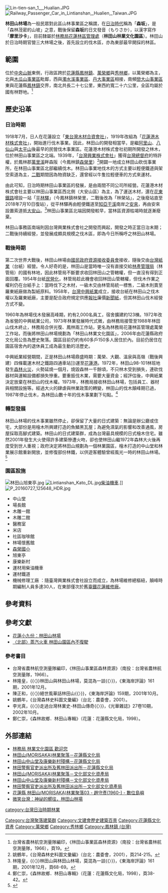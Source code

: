 [[File:Lin-tien-san_1_,_Hualian.JPG|thumb]]
[[File:Railway_Passenger_Car_in_Lintianshan,_Hualien,_Taiwan.JPG|thumb]]
{{tw monument
|name=林田山(MORISAKA)林業聚落
|formername=
|image=Lin-tien-san 2 , Hualian.JPG
|imagename=
|othername=
|formalname=
|level=聚落建築群
|class=聚落建築群
|time=
|destroyed=
|date=
|material= 
|location=花蓮縣鳳林鎮林森路2鄰、3鄰、4鄰、5鄰、6鄰、7鄰、8鄰、9鄰、林森路99巷及林安路等
|when=
|quantity=
|reg_url=https://nchdb.boch.gov.tw/assets/advanceSearch/groupsOfBuildings/20061228000002
|website=
}}

'''林田山林場'''為一般民眾對此區山林事業區之稱謂，在[[台灣日治時期|日治時代]]稱為「'''森坂'''」，是「森林茂密的山坡」之意，戰後保留'''森坂'''的日文發音（もりさか），以漢字寫作「'''摩里沙卡'''」，目前隸屬於[[林務局|林務局]][[花蓮林區管理處|花蓮林區管理處]]（'''林田山林業文化園區'''）。林田山於日治時期官營三大林場之後，首先設立的伐木區，亦為東部最早開採的林區。

== 範圍 ==
位於[[中央山脈|中央山脈]]東側，行政區跨於[[花蓮縣|花蓮縣]][[鳳林鎮_(臺灣)|鳳林鎮]]、[[萬榮鄉|萬榮鄉]]與[[秀林鄉|秀林鄉]]，以萬榮鄉為主，北與[[木瓜山事業區|木瓜山事業區]]毗鄰，西與[[濁水溪事業區|濁水溪事業區]]、[[丹大事業區|丹大事業區]]相接，南頻[[巒大山事業區|巒大山事業區]]東與花蓮縣[[鳳林鎮_(臺灣)|鳳林鎮]]交界，南北共長二十七公里，東西約寬二十六公里，全區均屬於國有林野地。<ref>台灣省農林航空測量隊編印，《林田山事業區森林資源》（南投：台灣省農林航空測量隊，1966），頁19。</ref>

== 歷史沿革 ==
=== 日治時期 ===
1918年7月，日人在花蓮設立「[[東台灣木材合資會社|東台灣木材合資會社]]」，1919年改組為「[[花蓮港木材株式會社|花蓮港木材株式會社]]」，開始進行伐木事業。因此，林田山的開發相當早，是繼[[阿里山林場|阿里山]]、[[八仙山_(台中市)|八仙山]]與[[太平山_(台灣)|太平山]]後最早的民營伐木事業區。花蓮港木材株式會社初期所開發之林木，位於林田山事業區之北端。1939年，「[[台灣興業株式會社|台灣興業株式會社]]」獲得[[台灣總督府|台灣總督府]]的特許權，於鳳林郡[[萬里溪|萬里溪]]畔森阪（今鳳林鎮[[森榮里|森榮里]]）<ref>姚鶴年，《台灣森林史料圖文彙編》（台北：農委會，2001），頁214-215。</ref>開闢一地成立林田山砍伐事業所，在林田山事業區北部繼續伐木。林田山事業地伐木的方式主要以輕便鐵道與架空索道為主，[[二戰|二戰]]期間因為物資缺乏，還曾經以牛隻拉輕便車的方式來運材。

由此可知，日治時期林田山事業區的發展，是由兩間不同公司所經營。花蓮港木材株式會社主要以林田山事業區西北側（大安山區）為主，為了運送木材，還在[[花東鐵路|花東鐵路]]增設一站「[[林榮車站|平林驛]]」（今鳳林鎮林榮里，二戰後改為「林榮站」，之後廢站直至2018年7月10日復站），從平林驛再由輕便鐵道至[[知亞干溪|知亞干溪]]南岸之[[安來|安來]]，再由安來設置索道抵[[大安山|大安山]]。<ref>林隆皇，{{〈}}林田山與林田山林場，莫混為一談{{〉}}，《東海岸評論》161期，2001年12月，頁68-69。</ref>林田山事業區北端因開發較早，當林區資源枯竭時就逐漸廢棄。

林田山事務區南端則因台灣興業株式會社之開發而興起，開發之時正當日治末期；二戰後持續經營，並發展成頗具規模之伐木區，即為今日所稱呼之林田山林場。

=== 戰後時期 ===
第二次世界大戰後，林田山林場由[[國民政府|國民政府]][[資源接收委員會|資源接收委員會]]接收，隨後交由[[台灣紙業|台灣紙業]]（台紙）經營。令人好奇的是，林田山是當時唯一沒有直接交給[[林產管理局|林產管理局]]（林管局）的國有林地，因此林管局不斷要求收回林田山之管轄權，但一直沒有得到正面回覆。1954年台紙[[民營化|民營化]]，林管局趁此機會收回林田山管轄權，但伐木作業之權利仍在台紙手上：當時伐下之木材，一級木交由林管局統一標售，二級木則賣至羅東紙廠做為製紙原料。1958年，[[台灣中興紙業|台灣中興紙業]]成立，接收台紙在林田山之伐木權以及羅東紙廠，主要是配合政府規定供應[[報社|報社]]廉價[[新聞紙|新聞紙]]，但其林田山伐木經營方式不變。

1960年為林場伐木發展高峰期，約有2,000名員工，宿舍擴建約123棟。1972年改為省營的中興紙業公司，1973年林業發展時代式微，由林務局接管至1988年林田山伐木終止，林務局合併光復、鳳林兩工作站，更名為林務局花蓮林區管理處萬榮工作站，而後將林田山林場規劃為「林田山林業文化園區」，2006年由花蓮縣政府文化局公告為歷史聚落。園區目前仍約有60多戶150多人居住於內。目前仍居住在園區宿舍內的退休員工成為最生動的活歷史。

中興紙業經營期間，正是林田山林場鼎盛時期：萬榮、大觀、溫泉與高嶺（戰後興建）四條載運木材之鐵路四通車站]])運至[[花蓮港|花蓮港]]。1972年，林田山98-101林班地發生[[森林火災|森林火災]]，火勢延燒一個月，燒毀森林一千餘頃，不只林木受到損失，連砍伐器材與運輸設備都損失慘重。要重振伐木業，需要大量資金；經評估後，中興紙業決定放棄在林田山的伐木權。1973年，林務局接收林田山林場，包括員工、器材與相關設施等。經過大火的肆虐與林業政策的轉變，林田山的伐木顛峰期已過，1987年停止伐木，為林田山數十年的伐木事業劃下句點。<ref>鄭仁崇，《森林故鄉．林田山專輯》（花蓮：花蓮縣文化局，1998），頁38-42。</ref>

=== 轉型發展 ===
林田山林場的伐木事業雖然停止，卻保留了大量的日式建築：無論是辦公廳或住宅，大部份是用檜木所興建打造的魚鱗黑瓦屋；為避免濕氣的影響和改善通風，房屋採取高腳式建築。林田山的日式建築群，成為台灣最具規模的日式檜木住宅。雖然2001年發生大火使得許多建築慘遭火吻，卻也使林田山繼1972年森林大火後再度受到世人重視；政府決定將林田山規劃為一個林業園區，檜木打造的中山堂和林業展示館重新開放，並修復部份林鐵，以供遊客體驗曾經風光一時的林田山林場。<ref>{{cite news|title=戀戀林田山|url=http://theme.coa.gov.tw/100/view.php?issue=23634&id=23676|publisher=[[行政院農業委員會|行政院農業委員會]]|accessdate=2015-04-18|archive-url=https://web.archive.org/web/20160309042032/http://theme.coa.gov.tw/100/view.php?issue=23634&id=23676|archive-date=2016-03-09|dead-url=yes}}</ref>
=== 園區設施 ===
[[File:林田山旭東亭.jpg|thumb]]
[[File:Lintianshan_Kato_DL.jpg|thumb]][[柴油機車|柴油機車]].]]
[[File:P_20160727_125648_HDR.jpg|thumb]]
*中山堂 
*場長館 
*木雕一館
*木雕二館 
*醫務室 
*米店 
*社區咖啡館
*林場懷舊館
*[[森榮國小|森榮國小]]
*旭東亭
*康樂新村 
*運材用柴油機車
*運材鐵道
*機械修理工廠 ：隨臺灣興業株式會社設立而成立，為林場維修總樞紐，顛峰時期編制人員多達30人，在東部僅次於舊[[花蓮機廠|臺鐵花蓮維修廠]]。

==參考資料==
{{reflist}}

==參考文獻==
{{refbegin}}
*[http://news.cts.com.tw/cts/general/199903/199903190025689.html 花蓮小九份：林田山林場]
*[http://news.ltn.com.tw/news/local/paper/758055 〈北部〉蒸汽火車 林田山園區內不復駛]

=== 參考書目 ===
*台灣省農林航空測量隊編印，《林田山事業區森林資源》（南投：台灣省農林航空測量隊，1966）。
*林隆皇，{{〈}}林田山與林田山林場，莫混為一談{{〉}}，《東海岸評論》161期，2001年12月。
*陳正和，{{〈}}絕世風華話林田山{{〉}}，《東海岸評論》159期，2001年10月。
*姚鶴年，《台灣森林史料圖文彙編》（台北：農委會，2001）。
*李光真，{{〈}}走過台灣林業史-林田山傳奇{{〉}}，《光華雜誌》27卷10期，2002年10月。
*鄭仁崇，《森林故鄉．林田山專輯》（花蓮：花蓮縣文化局，1998）。
{{refend}}

== 外部連結 ==
{{commonscat|MORISAKA}}
* [https://web.archive.org/web/20161218131129/http://culturalpark.forest.gov.tw/lintien_guide.aspx 林務局 林業文化園區 歡迎您]
* [http://www.hccc.gov.tw/zh-tw/CulturalHeritage/Detail/55 林田山(MORISAKA)林業聚落－花蓮縣文化局]
* [https://www.hccc.gov.tw/zh-tw/CulturalHeritage/Detail/25  林田山中山堂及康樂新村殘構－花蓮縣文化局]
* [https://www.hccc.gov.tw/zh-tw/CulturalHeritage/Detail/204 林田警察官吏派出所及舊林田派出所－花蓮縣文化局]
* [https://nchdb.boch.gov.tw/assets/advanceSearch/groupsOfBuildings/20061228000002 林田山(MORISAKA)林業聚落－文化部文化資產局]
* [https://nchdb.boch.gov.tw/assets/advanceSearch/historicalBuilding/20020923000005 林田山中山堂及康樂新村殘構－文化部文化資產局]
* [https://nchdb.boch.gov.tw/assets/advanceSearch/historicalBuilding/20151126000001 林田警察官吏派出所及舊林田派出所－文化部文化資產局]
* [https://cyberisland.teldap.tw/g/qwhcsQdtytAdefbBImFSlLs 花蓮縣 林田山(MORISAKA)林業聚落03 - 趙守彥(1960-) - 數位島嶼]
* [https://smiletaiwan.cw.com.tw/article/466 微笑台灣：神祕的嚮往，林田山林場]

{{台灣林場一覽}}
{{花蓮縣文化資產}}
{{臺灣歷史建築百景}}

[[category:台灣日治時期林業|category:台灣日治時期林業]]
[[Category:台灣聚落建築群|Category:台灣聚落建築群]]
[[Category:文建會歷史建築百景|Category:文建會歷史建築百景]]
[[Category:花蓮縣文化資產|Category:花蓮縣文化資產]]
[[Category:萬榮鄉|Category:萬榮鄉]]
[[Category:秀林鄉|Category:秀林鄉]]
[[Category:鳳林鎮_(台灣)|Category:鳳林鎮 (台灣)]]